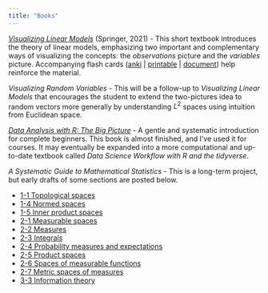 ```yaml
---
title: "Books"
---
```



*[Visualizing Linear Models](https://www.springer.com/us/book/9783030641665)* (Springer, 2021) - This short textbook introduces the theory of linear models, emphasizing two important and complementary ways of visualizing the concepts: the *observations* picture and the *variables* picture. Accompanying flash cards ([anki](static/books/visualizing-linear-models.apkg) | [printable](static/books/visualizing-linear-models-printable-cards.pdf) | [document](static/books/visualizing-linear-models-exercises.pdf)) help reinforce the material.


*Visualizing Random Variables* - This will be a follow-up to *Visualizing Linear Models* that encourages the student to extend the two-pictures idea to random vectors more generally by understanding $L^2$ spaces using intuition from Euclidean space.


*[Data Analysis with R: The Big Picture](static/books/Data-Analysis-with-R.pdf)* - A gentle and systematic introduction for complete beginners. This book is almost finished, and I've used it for courses. It may eventually be expanded into a more computational and up-to-date textbook called *Data Science Workflow with R and the tidyverse*.


*A Systematic Guide to Mathematical Statistics* - This is a long-term project, but early drafts of some sections are posted below.

- [1-1 Topological spaces](static/books/1-1-topological-spaces.pdf)
- [1-4 Normed spaces](static/books/1-4-normed-spaces.pdf)
- [1-5 Inner product spaces](static/books/1-5-inner-product-spaces.pdf)
- [2-1 Measurable spaces](static/books/2-1-measurable-spaces.pdf)
- [2-2 Measures](static/books/2-2-measures.pdf)
- [2-3 Integrals](static/books/2-3-integrals.pdf)
- [2-4 Probability measures and expectations](static/books/2-4-probability-measures-and-expectations.pdf)
- [2-5 Product spaces](static/books/2-5-product-spaces.pdf)
- [2-6 Spaces of measurable functions](static/books/2-6-spaces-of-measurable-functions.pdf)
- [2-7 Metric spaces of measures](static/books/2-7-metric-spaces-of-measures.pdf)
- [3-3 Information theory](static/books/3-3-information-theory.pdf)